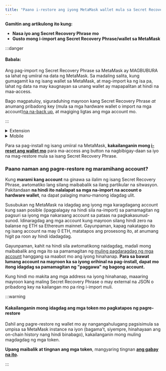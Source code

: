 ```yaml
---
title: "Paano i-restore ang iyong MetaMask wallet mula sa Secret Recovery Phrase"
---
```



**Gamitin ang artikulong ito kung:**

- **Nasa iyo ang Secret Recovery Phrase mo**
- **Gusto mong i-import ang Secret Recovery Phrase/wallet sa MetaMask**

:::danger

#### Babala:

Ang pag-import ng Secret Recovery Phrase sa MetaMask ay MAGBUBURA sa lahat ng umiiral na data ng MetaMask. Sa madaling salita, kung gumagamit ka ng isang wallet sa MetaMask, at mag-import ka ng isa pa, lahat ng data na may kaugnayan sa unang wallet ay mapapalitan at hindi na maa-access.

Bago magpatuloy, siguraduhing mayroon kang Secret Recovery Phrase _at_ anumang pribadong key (mula sa mga hardware wallet o import na mga account)[na na-back up](/privacy-and-security/how-to-reveal-your-secret-recovery-phrase), at magiging ligtas ang mga account mo.

:::

<Tabs>

<TabItem value="Bagong Pag-install" label="Bagong Pag-install">

<details>
<summary>Extension</summary>

<div>

1. Habang nagsi-set up ng isang sariwang pag-install ng MetaMask, i-click ang 'Mag-import ng umiiral na wallet':

   {" "}

   <div class="center-container">
     <div class="img-large">
       <img
         src={
           require("../../../../../../img/managing-my-wallet/resetting-deleting-and-restoring/how-to-restore-your-metamask-wallet-from-secret-recovery-phrase/MetaMask_SRP_recovery_desktop.gif")
             .default
         }
         alt="Pag-recover ng MetaMask SRP sa desktop"
       />
     </div>
   </div>

2. Sundin ang mga prompt para ipasok ang Secret Recovery Phrase mo. Ipasok ang bawat salita sa isang hiwalay na kahon, siguraduhing nai-type mo ang bawat salita sa maliliit na letra, at walang anumang puwang.

   {" "}

   <div class="center-container">
     <div class="img-large">
       <img
         src={
           require("../../../../../../img/managing-my-wallet/resetting-deleting-and-restoring/how-to-restore-your-metamask-wallet-from-secret-recovery-phrase/MetaMask_SRP_recovery_desktop.png")
             .default
         }
         alt="Pag-recover ng MetaMask SRP sa desktop"
       />
     </div>
   </div>

</div>
</details>

<details>
<summary>Mobile</summary>

<div>

1. Kapag nag-install ka ng MetaMask, mag-click sa button na 'Mag-import gamit ang Secret Recovery Phrase':

   {" "}

   <div class="center-container">
     <div class="img-small">
       <img
         src={
           require("../../../../../../img/managing-my-wallet/resetting-deleting-and-restoring/how-to-restore-your-metamask-wallet-from-secret-recovery-phrase/MetaMask_SRP_recovery_mobile2.gif")
             .default
         }
         alt="Pag-recover ng MetaMask SRP sa mobile"
       />
     </div>
   </div>

2. Ipasok ang buong parirala sa isang text field. I-type ang lahat ng 12 salita sa tamang pagkakasunud-sunod, sa maliliit na letra, at may isang espasyo sa pagitan ng bawat salita. Huwag mag-iwan ng dagdag na espasyo pagkatapos ng huling salita. Narito kung anong hitsura nito:

   {" "}

   <div class="center-container">
     <div class="img-small">
       <img
         src={
           require("../../../../../../img/managing-my-wallet/resetting-deleting-and-restoring/how-to-restore-your-metamask-wallet-from-secret-recovery-phrase/MetaMask_SRP_recovery_mobile.gif")
             .default
         }
         alt="Pag-recover ng MetaMask SRP sa mobile"
       />
     </div>
   </div>

</div>
</details>

</TabItem>

<TabItem value="Umiiral na Pag-install" label="Umiiral na Pag-install">

Para sa pag-install ng isang umiiral na MetaMask, **kakailanganin mong [i-reset ang wallet mo](/managing-my-wallet/resetting-deleting-and-restoring/how-to-reset-your-wallet)** para ma-access ang button na nagbibigay-daan sa iyo na mag-restore mula sa isang Secret Recovery Phrase.

### Paano naman ang pagre-restore ng maramihang account?

Kung **marami kang account** na ginawa sa ilalim ng isang Secret Recovery Phrase, awtomatiko lang silang maibabalik sa ilang partikular na sitwasyon. Pakitandaan **na hindi ito nalalapat sa mga na-import na account o hardware wallet**, na dapat palaging manu-manong idagdag ulit.

Susubukan ng MetaMask na idagdag ang iyong mga karagdagang account kung saan posible (ipagpalagay na hindi sila na-import) sa pamamagitan ng pagsuri sa iyong mga nakaraang account sa pataas na pagkakasunud-sunod. Idinaragdag ang mga account kung mayroon silang hindi zero na balanse ng ETH sa Ethereum mainnet. Gayunpaman, kapag nakatagpo ito ng isang account na may 0 ETH, matatapos ang prosesong ito, at anumang higit pa roon ay hindi idadagdag.

Gayunpaman, kahit na hindi sila awtomatikong naidagdag, madali mong maibabalik ang mga ito sa pamamagitan ng [muling pagdaragdag ng mga account](/managing-my-wallet/accounts-and-addresses/how-to-add-missing-accounts-after-restoring-with-secret-recovery-phrase) hanggang sa maabot mo ang iyong hinahanap. **Para sa bawat lumang account na mayroon ka sa iyong orihinal na pag-install, dapat mo itong idagdag sa pamamagitan ng "paggawa" ng bagong account.**

Kung hindi mo makita ang mga address na iyong hinahanap, maaaring mayroon kang maling Secret Recovery Phrase o may external na JSON o pribadong key na kailangan mo pa ring i-import muli.

:::warning

#### Kakailanganin mong idagdag ang mga token mo pagkatapos ng pagre-restore

Dahil ang pagre-restore ng wallet mo ay nangangahulugang pagsisimula sa umpisa sa MetaMask instance na iyon (bagama't, siyempre, hinahayaan ang on-chain history nang hindi binabago), kakailanganin mong muling magdagdag ng mga token.

**Upang maibalik at tingnan ang mga token**, mangyaring tingnan **[ang gabay na ito](/managing-my-tokens/custom-tokens/how-to-display-tokens-in-metamask).**

:::

</TabItem>

</Tabs>

